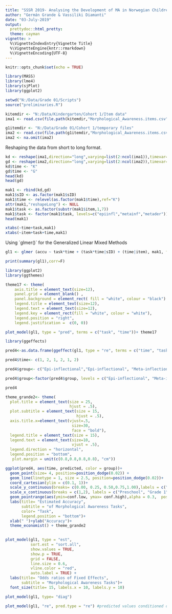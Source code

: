 ---
title: "SSSR 2019- Analysing the Development of MA in Norwegian Children"
author: "Germán Grande & Vassiliki Diamanti"
date: "03-July-2019"
output:
  prettydoc::html_pretty:
  theme: cayman
vignette: >
  %\VignetteIndexEntry{Vignette Title}
  %\VignetteEngine{kntr::rmarkdown}
  %\VignetteEncoding{UTF-8}
---


```{r setup, include=FALSE}
knitr::opts_chunk$set(echo = TRUE)
```


```{r, message=FALSE}
library(MASS)
library(lme4)
library(sjPlot)
library(ggplot2)
```

```{r, include=FALSE}
setwd("N:/Data/Grade 01/Scripts")
source("preliminaries.R")
```

```{r, include=FALSE}
kitemdir <- "N:/Data/Kindergarten/Cohort 1/Item data"
ima1 <- read.csv(file.path(kitemdir,"Morphological_Awareness.items.csv"),sep=csvsep,dec=".",na="NA",fileEncoding="UTF-8")
```

```{r,include=FALSE}
g1itemdir <- "N:/Data/Grade 01/Cohort 1/temporary files"
ima2 <- read.csv(file.path(g1itemdir,"Morphological_Awareness.items.csv"),sep=csvsep,dec=".",na="NA",fileEncoding="UTF-8")
ima2 <- na.omit(ima2)
```

Reshaping the data from short to long format.
```{r}
kd <- reshape(ima1,direction="long",varying=list(2:ncol(ima1)),timevar="item",v.names="accu",idvar="sID",times=names(ima1)[-1])
gd <- reshape(ima2,direction="long",varying=list(2:ncol(ima2)),timevar="item",v.names="accu",idvar="sID",times=names(ima2)[-1])
kd$time <- "K"
gd$time <- "G"
head(kd)
head(gd)
```

```{r}
mak1 <- rbind(kd,gd)
mak1$sID <- as.factor(mak1$sID)
mak1$time <- relevel(as.factor(mak1$time),ref="K")
attr(mak1,"reshapeLong") <- NULL
mak1$task <- as.factor(substr(mak1$item,1,7))
mak1$task <- factor(mak1$task, levels=c("epiinfl","metainf","metader"))
head(mak1)
```

```{r, include=FALSE}
xtabs(~time+task,mak1)
xtabs(~item+task+time,mak1)
```

Using ´glmer()` for the Generalized Linear Mixed Methods
```{r}
gl1 <- glmer (accu ~ task*time + (task*time|sID) + (time|item), mak1, family=binomial, contrasts=list(time=contr.sdif, task=contr.sdif))

print(summary(gl1),corr=F)
```
```{r}
library(ggplot2)
library(ggthemes)
```


```{r, include=FALSE}
theme17 <- theme(
    axis.title = element_text(size=12),
    panel.grid = element_blank() ,
    panel.background = element_rect( fill = "white", colour = "black") ,
    legend.title = element_text(size=12),
    legend.text = element_text(size=12),
    legend.key = element_rect(fill = "white", colour = "white"),
    legend.position = "right",
    legend.justification =  c(0, 0))
```

```{r}
plot_model(gl1, type = "pred", terms = c("task", "time"))+ theme17
```

```{r}
library(ggeffects)
```


```{r}
pred4<-as.data.frame(ggeffect(gl1, type = "re", terms = c("time", "task"), interval = "confidence")) 

pred4$time<- c(1, 2, 1, 2, 1, 2)

pred4$group<- c("Epi-inflectional","Epi-inflectional", "Meta-inflectional","Meta-inflectional", "Meta-derivational","Meta-derivational")

pred4$group<-factor(pred4$group, levels = c("Epi-inflectional", "Meta-inflectional", "Meta-derivational"))

pred4
```


```{r, include=FALSE}
theme_grande2<- theme(
  plot.title = element_text(size = 25,
                            hjust = .5),
  plot.subtitle = element_text(size = 15,
                               hjust = .5),
  axis.title.x=element_text(vjust=.5,
                             size=30,
                             face = "bold"),
  legend.title = element_text(size = 15),
  legend.text = element_text(size=10,
                             vjust = .5),
  legend.direction = "horizontal",
  legend.position = "bottom",
   plot.margin = unit(c(0.8,0.8,0.8,0.8), "cm"))
```



```{r}
ggplot(pred4, aes(time, predicted, color = group))+
  geom_point(size= 4, position=position_dodge(0.02)) +
  geom_line(linetype = 1, size = 2.5, position=position_dodge(0.02))+
  coord_cartesian(ylim = c(0.1, 1))+
  scale_y_continuous(breaks= c(0.00, 0.25, 0.50,0.75,1.00),labels = c("0%","25%", "50%", "75%", "100%"))+
  scale_x_continuous(breaks = c(1,2), labels = c("Preschool", "Grade 1"))+
  geom_pointrange(aes(ymin=conf.low, ymax= conf.high),alpha = 0.3,  position=position_dodge(0.02))+
  labs(title= "Estimated Accuracy", 
       subtitle = "of Morphological Awareness Tasks", 
       color= "Task",
       legend.position = "bottom")+
  xlab(" ")+ylab("Accuracy")+
  theme_economist() + theme_grande2
 
```


```{r}
plot_model(gl1, type = "est",
           sort.est = "sort.all",
           show.values = TRUE, 
           show.p = TRUE, 
           grid = FALSE,
           line.size = 0.6,
           vline.color = "red",
           auto.label = TRUE) +
  labs(title= "Odds ratios of Fixed Effects", 
       subtitle = "Morphological Awareness Tasks")+
  font_size(title= 15, labels.x = 10, labels.y = 10)
```


```{r, message=FALSE}
plot_model(gl1, type= "diag")
```

```{r, message=FALSE}
plot_model(gl1, "re", pred.type = "re") #predicted values conditioned on random effects 
```


